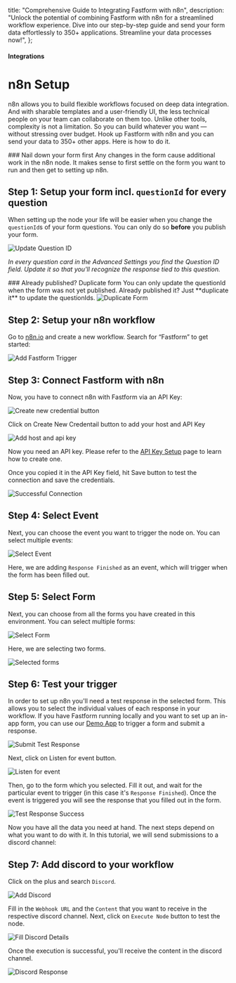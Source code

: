 

  title: "Comprehensive Guide to Integrating Fastform with n8n",
  description: "Unlock the potential of combining Fastform with n8n for a streamlined workflow experience. Dive into our step-by-step guide and send your form data effortlessly to 350+ applications. Streamline your data processes now!",
};

#### Integrations

# n8n Setup

n8n allows you to build flexible workflows focused on deep data integration. And with sharable templates and a user-friendly UI, the less technical people on your team can collaborate on them too. Unlike other tools, complexity is not a limitation. So you can build whatever you want — without stressing over budget. Hook up Fastform with n8n and you can send your data to 350+ other apps. Here is how to do it.

<Note>
  ### Nail down your form first
  Any changes in the form cause additional work in the n8n node. It makes sense to first settle on the form
  you want to run and then get to setting up n8n.
</Note>

## Step 1: Setup your form incl. `questionId` for every question

When setting up the node your life will be easier when you change the `questionId`s of your form questions. You can only do so **before** you publish your form.

<Image src={UpdateQuestionId} alt="Update Question ID" quality="100" className="rounded-lg max-w-full sm:max-w-3xl" />

_In every question card in the Advanced Settings you find the Question ID field. Update it so that you'll recognize the response tied to this question._

<Note>
  ### Already published? Duplicate form
  You can only update the questionId when the form was not yet published. Already published it? Just **duplicate
  it** to update the questionIds.
  <Image
    src={Duplicateform}
    alt="Duplicate Form"
    quality="100"
    className="rounded-lg max-w-full sm:max-w-3xl"
  />
</Note>

## Step 2: Setup your n8n workflow

Go to [n8n.io](https://n8n.io) and create a new workflow. Search for “Fastform” to get started:

<Image src={AddFormbricksTrigger} alt="Add Fastform Trigger" quality="100" className="rounded-lg max-w-full sm:max-w-3xl" />

## Step 3: Connect Fastform with n8n

Now, you have to connect n8n with Fastform via an API Key:

<Image src={CreateNewCredentialBtn} alt="Create new credential button" quality="100" className="rounded-lg max-w-full sm:max-w-3xl" />

Click on Create New Credentail button to add your host and API Key

<Image src={AddApiKey} alt="Add host and api key" quality="100" className="rounded-lg max-w-full sm:max-w-3xl" />

Now you need an API key. Please refer to the [API Key Setup](/docs/api/management/api-key-setup) page to learn how to create one.

Once you copied it in the API Key field, hit Save button to test the connection and save the credentials.

<Image src={SuccessConnection} alt="Successful Connection" quality="100" className="rounded-lg max-w-full sm:max-w-3xl" />

## Step 4: Select Event

Next, you can choose the event you want to trigger the node on. You can select multiple events:

<Image src={SelectEvent} alt="Select Event" quality="100" className="rounded-lg max-w-full sm:max-w-3xl" />

Here, we are adding `Response Finished` as an event, which will trigger when the form has been filled out.

## Step 5: Select Form

Next, you can choose from all the forms you have created in this environment. You can select multiple forms:

<Image src={Selectform} alt="Select Form" quality="100" className="rounded-lg max-w-full sm:max-w-3xl" />

Here, we are selecting two forms.

<Image src={Selectedforms} alt="Selected forms" quality="100" className="rounded-lg max-w-full sm:max-w-3xl" />

## Step 6: Test your trigger

In order to set up n8n you'll need a test response in the selected form. This allows you to select the individual values of each response in your workflow. If you have Fastform running locally and you want to set up an in-app form, you can use our [Demo App](/docs/contributing/demo) to trigger a form and submit a response.

<Image src={SubmitTestResponse} alt="Submit Test Response" quality="100" className="rounded-lg max-w-full sm:max-w-3xl" />

Next, click on Listen for event button.

<Image src={ListenForEvent} alt="Listen for event" quality="100" className="rounded-lg max-w-full sm:max-w-3xl" />

Then, go to the form which you selected. Fill it out, and wait for the particular event to trigger (in this case it's `Response Finished`). Once the event is triggered you will see the response that you filled out in the form.

<Image src={TestResponseSuccess} alt="Test Response Success" quality="100" className="rounded-lg max-w-full sm:max-w-3xl" />

Now you have all the data you need at hand. The next steps depend on what you want to do with it. In this tutorial, we will send submissions to a discord channel:

## Step 7: Add discord to your workflow

Click on the plus and search `Discord`.

<Image src={AddDiscord} alt="Add Discord" quality="100" className="rounded-lg max-w-full sm:max-w-3xl" />

Fill in the `Webhook URL` and the `Content` that you want to receive in the respective discord channel. Next, click on `Execute Node` button to test the node.

<Image src={FillDiscordDetails} alt="Fill Discord Details" quality="100" className="rounded-lg max-w-full sm:max-w-3xl" />

Once the execution is successful, you'll receive the content in the discord channel.

<Image src={DiscordResponse} alt="Discord Response" quality="100" className="rounded-lg max-w-full sm:max-w-3xl" />

